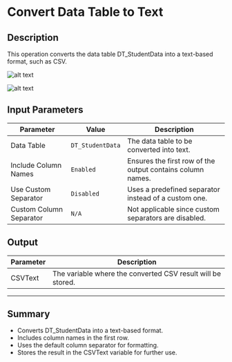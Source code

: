 # Convert Data Table to Text  

## Description  

This operation converts the data table DT_StudentData into a text-based format, such as CSV.  

![alt text](../../assets/datatable/convert-data-table-to-text1.png)

![alt text](../../assets/datatable/convert-data-table-to-text2.png)

## Input Parameters  

| Parameter                 | Value             | Description |
|---------------------------|------------------|-------------|
| Data Table            | `DT_StudentData`  | The data table to be converted into text. |
| Include Column Names  | `Enabled`         | Ensures the first row of the output contains column names. |
| Use Custom Separator  | `Disabled`        | Uses a predefined separator instead of a custom one. |
| Custom Column Separator | `N/A`          | Not applicable since custom separators are disabled. |

## Output  

| Parameter  | Description |
|------------|-------------|
| CSVText | The variable where the converted CSV result will be stored. |

---

## Summary  

- Converts DT_StudentData into a text-based format.  
- Includes column names in the first row.  
- Uses the default column separator for formatting.  
- Stores the result in the CSVText variable for further use.  